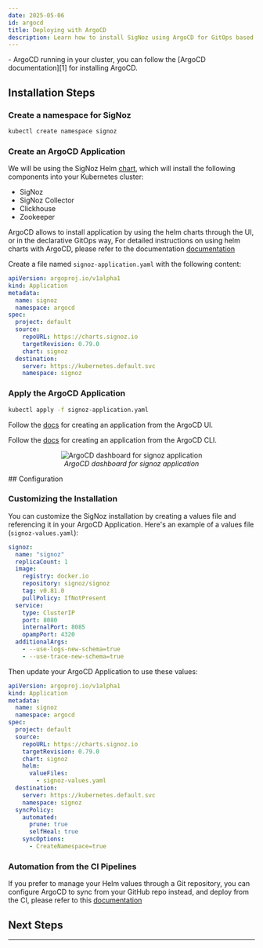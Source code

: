 ```yaml
---
date: 2025-05-06
id: argocd
title: Deploying with ArgoCD
description: Learn how to install SigNoz using ArgoCD for GitOps based deployment
---
```



<SigNozCloud />


<CommonPrerequisites />
- ArgoCD running in your cluster, you can follow the [ArgoCD documentation][1] for installing ArgoCD.

## Installation Steps

### Create a namespace for SigNoz

```bash
kubectl create namespace signoz
```

### Create an ArgoCD Application

We will be using the SigNoz Helm [chart](https://github.com/SigNoz/charts), which will install the following components into your Kubernetes cluster:

- SigNoz
- SigNoz Collector
- Clickhouse
- Zookeeper

ArgoCD allows to install application by using the helm charts through the UI, or in the declarative GitOps way, For detailed instructions on using helm charts with ArgoCD, please refer to the documentation [documentation][4]
<Tabs>

<TabItem label="Apply the argo application with kubectl" value="kubectl">


Create a file named `signoz-application.yaml` with the following content:

```yaml
apiVersion: argoproj.io/v1alpha1
kind: Application
metadata:
  name: signoz
  namespace: argocd
spec:
  project: default
  source:
    repoURL: https://charts.signoz.io
    targetRevision: 0.79.0
    chart: signoz
  destination:
    server: https://kubernetes.default.svc
    namespace: signoz
```

### Apply the ArgoCD Application

```bash
kubectl apply -f signoz-application.yaml
```

</TabItem>

<TabItem label="ArgoCD UI" value="ui">

Follow the [docs][2] for creating an application from the ArgoCD UI.
</TabItem>

<TabItem label="ArgoCD CLI" value="cli">

Follow the [docs][3] for creating an application from the ArgoCD CLI.

</TabItem>

</Tabs>

<figure data-zoomable align='center'>
    <img src="/img/docs/argocd-dashboard.webp" alt="ArgoCD dashboard for signoz application"/>
    <figcaption><i>ArgoCD dashboard for signoz application</i></figcaption>
</figure>
## Configuration

### Customizing the Installation

You can customize the SigNoz installation by creating a values file and referencing it in your ArgoCD Application. Here's an example of a values file (`signoz-values.yaml`):

```yaml
signoz:
  name: "signoz"
  replicaCount: 1
  image:
    registry: docker.io
    repository: signoz/signoz
    tag: v0.81.0
    pullPolicy: IfNotPresent
  service:
    type: ClusterIP
    port: 8080
    internalPort: 8085
    opampPort: 4320
  additionalArgs:
    - --use-logs-new-schema=true
    - --use-trace-new-schema=true
```

Then update your ArgoCD Application to use these values:

```yaml
apiVersion: argoproj.io/v1alpha1
kind: Application
metadata:
  name: signoz
  namespace: argocd
spec:
  project: default
  source:
    repoURL: https://charts.signoz.io
    targetRevision: 0.79.0
    chart: signoz
    helm:
      valueFiles:
        - signoz-values.yaml
  destination:
    server: https://kubernetes.default.svc
    namespace: signoz
  syncPolicy:
    automated:
      prune: true
      selfHeal: true
    syncOptions:
      - CreateNamespace=true
```

### Automation from the CI Pipelines

If you prefer to manage your Helm values through a Git repository, you can configure ArgoCD to sync from your GitHub repo instead, and deploy from the CI, please refer to this [documentation][5]
## Next Steps

<NextSteps />

---
[1]: https://argo-cd.readthedocs.io/en/stable/getting_started/
[2]: https://argo-cd.readthedocs.io/en/stable/getting_started/#creating-apps-via-ui
[3]: https://argo-cd.readthedocs.io/en/stable/getting_started/#creating-apps-via-cli
[4]: https://argo-cd.readthedocs.io/en/stable/user-guide/helm/
[5]: https://argo-cd.readthedocs.io/en/stable/user-guide/ci_automation/